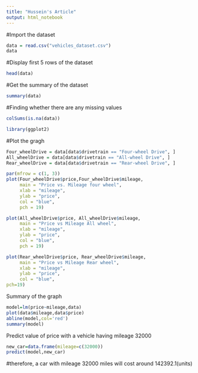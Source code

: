 ```yaml
---
title: "Hussein's Article"
output: html_notebook
---
```


#Import the dataset
```r
data = read.csv("vehicles_dataset.csv")
data
```
#Display first 5 rows of the dataset
```r
head(data)
```
#Get the summary of the dataset
```r
summary(data)
```
#Finding whether there are any missing values
```r
colSums(is.na(data))
```
```r
library(ggplot2)
```
#Plot the gragh
```r
Four_wheelDrive = data[data$drivetrain == "Four-wheel Drive", ]
All_wheelDrive = data[data$drivetrain == "All-wheel Drive", ]
Rear_wheelDrive = data[data$drivetrain == "Rear-wheel Drive", ]

par(mfrow = c(1, 3))
plot(Four_wheelDrive$price,Four_wheelDrive$mileage,
     main = "Price vs. Mileage four wheel",
     xlab = "mileage",
     ylab = "price",
     col = "blue",
     pch = 19)

plot(All_wheelDrive$price, All_wheelDrive$mileage,
     main = "Price vs Mileage All wheel",
     xlab = "mileage",
     ylab = "price",
     col = "blue",
     pch = 19)

plot(Rear_wheelDrive$price, Rear_wheelDrive$mileage,
     main = "Price vs Mileage Rear wheel",
     xlab = "mileage",
     ylab = "price",
     col = "blue",
pch=19)
```
Summary of the graph
```r
model=lm(price~mileage,data)
plot(data$mileage,data$price)
abline(model,col='red')
summary(model)
```
Predict value of price with a vehicle having mileage 32000
```r
new_car=data.frame(mileage=c(32000))
predict(model,new_car)
```
#therefore, a car with mileage 32000 miles will cost around 142392.1(units)




